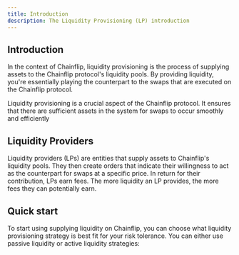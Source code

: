 ```yaml
---
title: Introduction
description: The Liquidity Provisioning (LP) introduction
---
```



## Introduction

In the context of Chainflip, liquidity provisioning is the process of supplying assets to the Chainflip protocol's liquidity pools. By providing liquidity, you're essentially playing the counterpart to the swaps that are executed on the Chainflip protocol.

Liquidity provisioning is a crucial aspect of the Chainflip protocol. It ensures that there are sufficient assets in the system for swaps to occur smoothly and efficiently

## Liquidity Providers

Liquidity providers (LPs) are entities that supply assets to Chainflip's liquidity pools. They then create orders that indicate their willingness to act as the counterpart for swaps at a specific price. In return for their contribution, LPs earn fees. The more liquidity an LP provides, the more fees they can potentially earn.

## Quick start

To start using supplying liquidity on Chainflip, you can choose what liquidity provisioning strategy is best fit for your risk tolerance. You can either use passive liquidity or active liquidity strategies:

<Cards num={2}>
  <Cards.Card arrow title="Passive Liquidity" href="/lp/passive-liquidity">
      <ThemedImage
          lightSrc="/assets/passive-liquidity-light.png"
          darkSrc="/assets/passive-liquidity-dark.png"
          alt="passive-liquidity-provisioning"
          width={1751}
          height={984}
      />
  </Cards.Card>
  <Cards.Card arrow title="Active Liquidity" href="/lp/active-liquidity">
      <ThemedImage
          lightSrc="/assets/active-liquidity-light.png"
          darkSrc="/assets/active-liquidity-dark.png"
          alt="passive-active-provisioning"
          width={1751}
          height={984}
      />  </Cards.Card>
</Cards>


